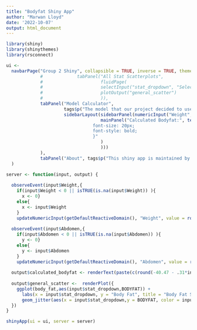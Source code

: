 ```yaml
---
title: "Bodyfat Shiny App"
author: "Marwan Lloyd"
date: '2022-10-07'
output: html_document
---
```


```r
library(shiny)
library(shinythemes)
library(rsconnect)

ui <- 
  navbarPage("Group 2 Shiny", collapsible = TRUE, inverse = TRUE, theme = shinytheme("spacelab"),
             #             tabPanel("All Stat Scatterplots",
             #                      fluidPage(
             #                      selectInput("stat_dropdown", "Select a Stat of Interest", #choices = colnames(body_fat)[3:17], multiple = FALSE),
             #                      plotOutput("general_scatter")
             #                      )),
             tabPanel("Model Calculator",
                      tags$p("The model that our project decided to use was a multi-linear regression of body fat percentage on two variables: weight and abdomen circumfrence. The final equation (used in this calculator) determined for this regression was:"), tags$h3("Body Fat % = -40.47 - .31*Weight + .91 * Abdomen"), tags$h4("---------------------------------------------------------"),
                      sidebarLayout(sidebarPanel(numericInput("Weight", "Weight (in kg):", 0, min = 0, step = .01), numericInput("Abdomen", "Abdomen Circumfrence (in cm):", 0, min = 0, step = .01)),
                                    mainPanel("Calculated Bodyfat:", textOutput("calculated_bodyfat"), tags$head(tags$style("#calculated_bodyfat{color: black;
                                 font-size: 20px;
                                 font-style: bold;
                                 }"
                                    )
                                    )))
             ),
             tabPanel("About", tags$p("This shiny app is maintained by Marwan Lloyd '23. For any questions, concerns, or feedback please reach out him at either of the below emails:"), tags$address("Marwan.Lloyd@Wisc.edu"), tags$address("Melloyd2@Wisc.edu"))
  )

server <- function(input, output) { 
  
  observeEvent(input$Weight,{
    if(input$Weight < 0 || isTRUE(is.na(input$Weight)) ){ 
      x <- 0}
    else{
      x <- input$Weight
    }
    updateNumericInput(getDefaultReactiveDomain(), "Weight", value = round(x,digits = 2))})
  
  observeEvent(input$Abdomen,{
    if(input$Abdomen < 0 || isTRUE(is.na(input$Abdomen)) ){ 
      y <- 0}
    else{
      y <- input$Abdomen
    }
    updateNumericInput(getDefaultReactiveDomain(), "Abdomen", value = round(y,digits = 2))})
  
  output$calculated_bodyfat <- renderText(paste(c(round(-40.47 - .31*input$Weight + .91 * input$Abdomen,2)),"%"))
  
  output$general_scatter <-  renderPlot({ 
    ggplot(body_fat,aes(input$stat_dropdown,BODYFAT)) + 
      labs(x = input$stat_dropdown, y = "Body Fat", title = "Body Fat Scatterplot") +
      geom_jitter(aes(x = input$stat_dropdown,y = BODYFAT, color = input$stat_dropdown, size = BODYFAT))
  })
}

shinyApp(ui = ui, server = server)
```